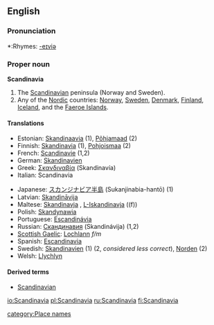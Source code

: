 ==English==

===Pronunciation===
*:Rhymes: [[Rhymes:English:-eɪviə|-eɪviə]]

===Proper noun===
'''Scandinavia'''

#The [[Scandinavian]] peninsula (Norway and Sweden).
#Any of the [[Nordic]] countries: [[Norway]], [[Sweden]], [[Denmark]], [[Finland]], [[Iceland]], and the [[Faeroe Islands]].

====Translations====
{{top}}
*Estonian: [[Skandinaavia]] (1), [[Põhjamaad]] (2)
*Finnish: [[Skandinavia]] (1), [[Pohjoismaa]] (2)
*French: [[Scandinavie]] {{f}} (1,2)
*German: [[Skandinavien]] {{n}}
*Greek: [[Σκανδιναβία]] (Skandinavía) {{f}}
*Italian: Scandinavia {{f}}
{{mid}}
*Japanese: [[スカンジナビア半島]] (Sukanjinabia-hantō) (1)
*Latvian: [[Skandināvija]] {{f}}
*Maltese: [[Skandinavja]] {{f}}, [[L-Iskandinavja]] ((f))
*Polish: [[Skandynawia]] {{f}}
*Portuguese: [[Escandinávia]] {{f}}
*Russian: [[Скандинавия]] (Skandinávija) {{f}} (1,2)
*[[Scottish Gaelic]]: [[Lochlann]] ''f/m''
*Spanish: [[Escandinavia]] {{f}}
*Swedish: [[Skandinavien]] (1) (2, ''considered less correct''), [[Norden]] (2)
*Welsh: [[Llychlyn]]
{{bottom}}

====Derived terms====
*[[Scandinavian]]

[[io:Scandinavia]]
[[pl:Scandinavia]]
[[ru:Scandinavia]]
[[fi:Scandinavia]]

[[category:Place names]]